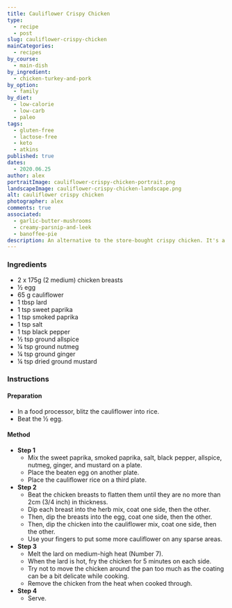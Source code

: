 ```yaml
---
title: Cauliflower Crispy Chicken
type:
  - recipe
  - post
slug: cauliflower-crispy-chicken
mainCategories:
  - recipes
by_course:
  - main-dish
by_ingredient:
  - chicken-turkey-and-pork
by_option:
  - family
by_diet:
  - low-calorie
  - low-carb
  - paleo
tags:
  - gluten-free
  - lactose-free
  - keto
  - atkins
published: true
dates:
  - 2020.06.25
author: alex
portraitImage: cauliflower-crispy-chicken-portrait.png
landscapeImage: cauliflower-crispy-chicken-landscape.png
alt: cauliflower crispy chicken
photographer: alex
comments: true
associated:
  - garlic-butter-mushrooms
  - creamy-parsnip-and-leek
  - banoffee-pie
description: An alternative to the store-bought crispy chicken. It's a bit tricky to make but great good and avoids gluten.
---
```


<Ingredients>

### Ingredients

- 2 x 175g (2 medium) chicken breasts
- ½ egg
- 65 g cauliflower
- 1 tbsp lard
- 1 tsp sweet paprika
- 1 tsp smoked paprika
- 1 tsp salt
- 1 tsp black pepper
- ½ tsp ground allspice
- ¼ tsp ground nutmeg
- ¼ tsp ground ginger
- ¼ tsp dried ground mustard

</Ingredients>

<Instructions>

### Instructions

#### Preparation

- In a food processor, blitz the cauliflower into rice.
- Beat the ½ egg.

#### Method

- **Step 1**
  - Mix the sweet paprika, smoked paprika, salt, black pepper, allspice, nutmeg, ginger, and mustard on a plate.
  - Place the beaten egg on another plate.
  - Place the cauliflower rice on a third plate.
- **Step 2**
  - Beat the chicken breasts to flatten them until they are no more than 2cm (3/4 inch) in thickness.
  - Dip each breast into the herb mix, coat one side, then the other.
  - Then, dip the breasts into the egg, coat one side, then the other.
  - Then, dip the chicken into the cauliflower mix, coat one side, then the other.
  - Use your fingers to put some more cauliflower on any sparse areas.
- **Step 3**
  - Melt the lard on medium-high heat (Number 7).
  - When the lard is hot, fry the chicken for 5 minutes on each side.
  - Try not to move the chicken around the pan too much as the coating can be a bit delicate while cooking.
  - Remove the chicken from the heat when cooked through.
- **Step 4**
  - Serve.

</Instructions>

